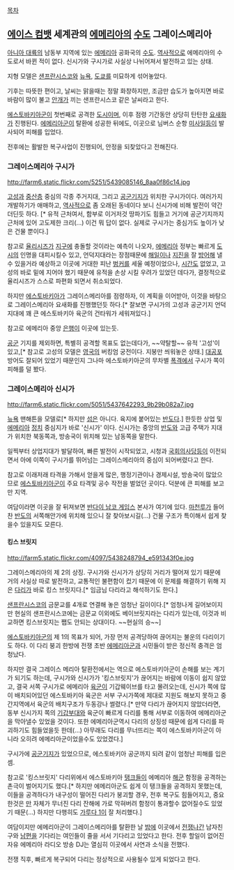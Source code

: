 [[목차]]

== [[에이스 컴뱃]] 세계관의 [[에메리아]]의 [[수도]] 그레이스메리아 ==

[[아니아 대륙]]의 남동부 지역에 있는 [[에메리아]] 공화국의 [[수도]]. [[역사]]적으로 에메리아의 수도로서 바뀐 적이 없다. 신시가와 구시가로 사실상 나뉘어져서 발전하고 있는 상태.

지형 모델은 [[샌프란시스코]]와 [[뉴욕]], [[도쿄]]를 미묘하게 섞어놓았다.

기후는 따뜻한 편이고, 날씨는 맑을때는 정말 화창하지만, 조금만 습도가 높아지면 바로 바람이 많이 불고 [[안개]]가 끼는 샌프란시스코 같은 날씨라고 한다.

[[에스토바키아]]군이 첫번째로 공격한 [[도시]]이며, 이후 점령 기간동안 상당히 탄탄한 [[요새]]화가 진행된다. [[에메리아]]군이 탈환에 성공한 뒤에도, 이곳으로 님버스 순항 [[미사일]]등이 발사되어 피해를 입었다.  

전후에는 활발한 복구사업이 진행되어, 안정을 되찾았다고 전해진다.

=== 그레이스메리아 구시가 ===

http://farm6.static.flickr.com/5251/5439085146_8aa0f86c14.jpg

[[고성]]과 [[중산층]] 중심의 각종 주거지대, 그리고 [[공군]]기지가 위치한 구시가이다. 여러가지 개발하기가 애매하고, [[역사]]적으로 좀 오래된 동네이다 보니 신시가에 비해 발전이 약간 더딘듯 하다. [* 유적 근처여서, 함부로 이거저것 땅파기도 힘들고 거기에 공군기지까지 근처에 있어 고도제한 크리(...) 이건 뭐 답이 없다. 실제로 구시가는 중심가도 높이가 낮은 건물 뿐이다.]

참고로 [[율리시즈]]가 [[지구]]에 충돌할 것이라는 예측이 나오자, [[에메리아]] 정부는 빠르게 [[도시]]의 인명을 대피시킬수 있고, 언덕지대라는 장점때문에 [[해일]]이나 [[지진]]을 잘 [[방어]]해 낼수 있을거라 예상하고 이곳에 거대한 피난 [[벙커]]를 세울 예정이었으나, [[시간]]도 없었고, 고성의 바로 밑에 지어야 했기 때문에 유적을 손상 시킬 우려가 있었던 데다가, 결정적으로 율리시즈가 스스로 파편화 되면서 취소되었다.

하지만 [[에스토바키아]]가 그레이스메리아를 점령하자, 이 계획을 이어받아, 이것을 바탕으로 그레이스메리아 요새화를 진행했던듯 하다.[* 잘보면 구시가의 고성과 공군기지 언덕지대에 꽤 큰 에스토바키아 육군의 건타워가 세워져있다.]

참고로 에메리아 중앙 [[은행]]이 이곳에 있는듯.

[[공군]] 기지를 제외하면, 특별히 공격할 목표도 없는데다가, ~~약탈할~~ 유적 '고성'이 있고,[* 참고로 고성의 모델은 [[영국]]의 버킹엄 궁전이다. 지붕만 씌워놓은 상태.] [[대공포]] 방어도 잘되어 있었기 때문인지 그나마 에스토바키아군의 무차별 [[폭격]]에서 구시가 쪽이 피해를 덜 봤다. 

=== 그레이스메리아 신시가 ===

http://farm6.static.flickr.com/5051/5437642293_9b29b082a7.jpg

[[뉴욕]] 맨해튼을 모델로[* 하지만 [[섬]]은 아니다. 육지에 붙어있는 [[반도]]다.] 한듯한 상업 및 [[에메리아]] [[정치]] 중심지가 바로 '신시가' 이다. 신시가는 중앙의 [[반도]]와 고급 주택가 지대가 위치한 북동쪽과, 방송국이 위치해 있는 남동쪽을 말한다.

일찍부터 상업지대가 발달하여, 빠른 발전이 시작되었고, 시청과 [[국회의사당]]등이 이전되면서 아에 이쪽이 구시가를 뛰어넘는 그레이스메리아의 중심이 되어버렸다고 한다.

참고로 이래저래 타격을 가해서 얻을게 많은, 행정기관이나 경제시설, 방송국이 많았으므로 [[에스토바키아]]군이 주요 타격및 공수 작전을 벌었던 곳이다. 덕분에 큰 피해를 보고 만 지역.

여담이라면 이곳을 잘 뒤져보면 [[반다이 남코 게임스]] 본사가 여기에 있다. [[마천루]]가 들어찬 [[반도]]의 서쪽해안가에 위치해 있으니 잘 찾아보시길(...) 건물 구조가 특이해서 쉽게 찾을수 있을지도 모른다.

==== 킹스 브릿지 ====

http://farm5.static.flickr.com/4097/5438248794_e591343f0e.jpg

그레이스메리아의 제 2의 상징. 구시가와 신시가가 상당히 거리가 떨어져 있기 때문에 거의 사실상 따로 발전하고, 교통적인 불편함이 컸기 때문에 이 문제를 해결하기 위해 지은 [[다리]]가 바로 킹스 브릿지다.[* 임금님 다리라고 해석하기도 한다.]  

[[샌프란시스코]]의 금문교를 4개로 연결해 놓은 엄청난 길이이다.[* 엄청나게 길어보이지만 현실의 샌프란시스코에는 금문교 이외에도 베이브릿지라는 다리가 있는데, 이것과 비교하면 킹스브릿지는 쨉도 안되는 상대이다. ~~현실의 승~~]

[[에스토바키아]]군의 제 1의 목표가 되어, 가장 먼저 공격당하여 끊어지는 불운의 다리이기도 하다. 이 다리 붕괴 한방에 전쟁 초반 [[에메리아]]군과 시민들이 받은 정신적 충격은 엄청났다.

하지만 결국 그레이스 메리아 탈환전에서는 역으로 에스토바키아군이 손해를 보는 계기가 되기도 하는데, 구시가와 신시가가 '킹스브릿지'가 끊어지는 바람에 이동이 쉽지 않았고, 결국 서쪽 구시가로 에메리아 [[육군]]이 기갑웨이브를 타고 몰려오는데, 신시가 쪽에 많이 배치되어있던 에스토바키아 육군은 서부 구시가쪽에 제대로 지원도 해보지 못하고 중간지역에서 육군의 배치구조가 두동강나 썰렸다.[* 만약 다리가 끊어지지 않았더라면, 동부 신시가지 쪽의 [[기갑]]부대와 육군이 빠르게 다리를 통해 서부로 이동하여 에메리아군을 막아낼수 있었을 것이다. 또한 에메리아군역시 다리의 상징성 때문에 쉽게 다리를 파괴하기도 힘들었을듯 한데(...) 아무래도 다리를 무너뜨리는 쪽이 에스토바키아군이 아니라 오히려 에메리아군이었을수도 있었겠다.]

구시가에 [[공군]]기지가 있었으므로, 에스토바키아 공군까지 되려 같이 엄청난 피해를 입은 셈.

참고로 '킹스브릿지' 다리위에서 에스토바키아 [[탱크]]들이 에메리아 [[해군]] 함정을 공격하는 촌극이 벌어지기도 했다.[* 하지만 에메리아군도 쉽게 이 탱크들을 공격하지 못했는데, 이들을 공격하다가 내구성이 떨어진 다리가 붕괴할 경우, 전후 복구도 힘들어지고, 중요한것은 [[만]] 자체가 무너진 다리 잔해에 가로 막혀버려 함정이 통과할수 없어질수도 있었기 때문(...) 하지만 다행히도 [[가루다 1]]이 잘 처리했다.]

여담이지만 에메리아군이 그레이스메리아를 탈환한 날 [[밤]]에 이곳에서 [[전쟁]]나간 남자친구와 [[남편]]을 기다리는 여인들이 줄을 서서 기다리고 있었다고 한다. 전후 할일이 없어진 자유 에메리아 라디오 방송 DJ는 열심히 이곳에서 사연과 소식을 전했다.

전쟁 직후, 빠르게 복구되어 다리는 정상적으로 사용될수 있게 되었다고 한다.
